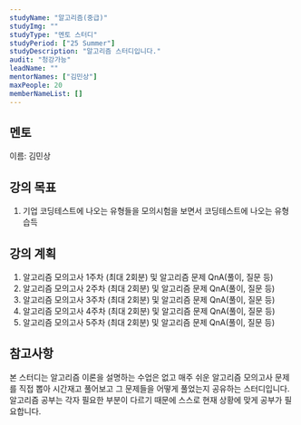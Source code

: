 ```yaml
---
studyName: "알고리즘(중급)"
studyImg: ""
studyType: "멘토 스터디"
studyPeriod: ["25 Summer"]
studyDescription: "알고리즘 스터디입니다."
audit: "청강가능"
leadName: ""
mentorNames: ["김민상"]
maxPeople: 20
memberNameList: []
---
```



## 멘토 
이름: 김민상  

## 강의 목표
1. 기업 코딩테스트에 나오는 유형들을 모의시험을 보면서 코딩테스트에 나오는 유형 습득

## 강의 계획
1. 알고리즘 모의고사 1주차 (최대 2회분) 및 알고리즘 문제 QnA(풀이, 질문 등)
2. 알고리즘 모의고사 2주차 (최대 2회분) 및 알고리즘 문제 QnA(풀이, 질문 등)
3. 알고리즘 모의고사 3주차 (최대 2회분) 및 알고리즘 문제 QnA(풀이, 질문 등)
4. 알고리즘 모의고사 4주차 (최대 2회분) 및 알고리즘 문제 QnA(풀이, 질문 등)
5. 알고리즘 모의고사 5주차 (최대 2회분) 및 알고리즘 문제 QnA(풀이, 질문 등)

## 참고사항
본 스터디는 알고리즘 이론을 설명하는 수업은 없고 매주 쉬운 알고리즘 모의고사 문제를 직접 뽑아 시간재고 풀어보고 그 문제들을 어떻게 풀었는지 공유하는 스터디입니다.   
알고리즘 공부는 각자 필요한 부분이 다르기 때문에 스스로 현재 상황에 맞게 공부가 필요합니다.
